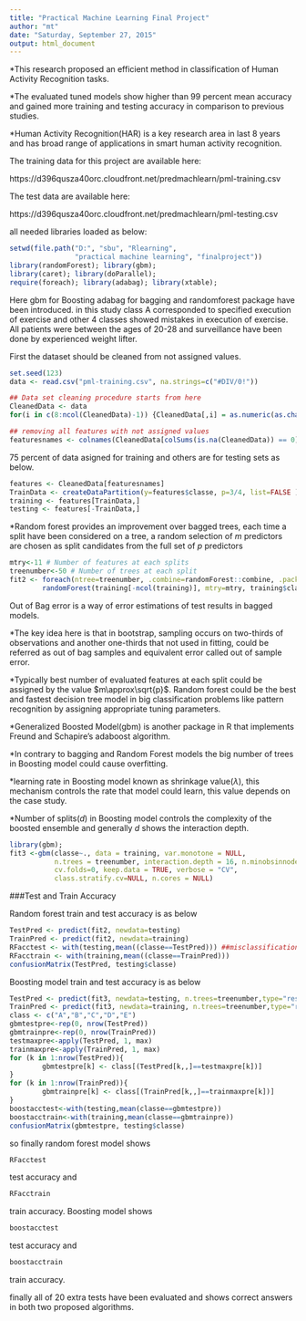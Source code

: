 ```yaml
---
title: "Practical Machine Learning Final Project"
author: "mt"
date: "Saturday, September 27, 2015"
output: html_document
---
```


*This research proposed an efficient method in classification of Human Activity Recognition tasks.

*The evaluated tuned models show higher than 99 percent mean accuracy and gained more training and testing accuracy in comparison to previous studies.

*Human Activity Recognition(HAR) is a key research area in last 8 years and has broad range of applications in smart human activity recognition. 

The training data for this project are available here: 

https://d396qusza40orc.cloudfront.net/predmachlearn/pml-training.csv

The test data are available here: 

https://d396qusza40orc.cloudfront.net/predmachlearn/pml-testing.csv


all needed libraries loaded as below:
```r
setwd(file.path("D:", "sbu", "Rlearning",
                "practical machine learning", "finalproject"))
library(randomForest); library(gbm);
library(caret); library(doParallel); 
require(foreach); library(adabag); library(xtable);
```
Here gbm for Boosting adabag for bagging and randomforest package have been introduced.
in this study class A corresponded to specified execution of exercise and other 4 classes showed mistakes  in execution of exercise. All patients were between the ages of 20-28 and surveillance have been done by experienced weight lifter\cite{james2013introduction}.

First the dataset should be cleaned from not assigned values.
```r
set.seed(123)
data <- read.csv("pml-training.csv", na.strings=c("#DIV/0!"))

## Data set cleaning procedure starts from here
CleanedData <- data
for(i in c(8:ncol(CleanedData)-1)) {CleanedData[,i] = as.numeric(as.character(CleanedData[,i]))}

## removing all features with not assigned values
featuresnames <- colnames(CleanedData[colSums(is.na(CleanedData)) == 0])[-(1:7)]
```

75 percent of data asigned for training and others are for testing sets as below.
```r

features <- CleanedData[featuresnames]
TrainData <- createDataPartition(y=features$classe, p=3/4, list=FALSE )
training <- features[TrainData,]
testing <- features[-TrainData,]

```

*Random forest provides an improvement over bagged trees, each time a split have been considered on a tree, a random selection of $m$ predictors are chosen as split candidates from the full set of $p$ predictors
```r
mtry<-11 # Number of features at each splits
treenumber<-50 # Number of trees at each split
fit2 <- foreach(ntree=treenumber, .combine=randomForest::combine, .packages='randomForest') %dopar%
        randomForest(training[-ncol(training)], mtry=mtry, training$classe, ntree=ntree)
```
Out of Bag error is a way of  error estimations of test results in bagged models. 

*The key idea here is that in bootstrap, sampling occurs on  two-thirds of  observations and another one-thirds that not used in fitting, could be referred as out of bag samples and equivalent error called out of sample error.

*Typically best number of evaluated features at each split could be assigned by the value $m\approx\sqrt{p}$. Random forest could be the best and fastest decision tree model in big classification problems like pattern recognition by assigning appropriate tuning parameters.

*Generalized Boosted Model(gbm) is another package in R that implements Freund and Schapire's adaboost algorithm.

*In contrary to bagging and Random Forest models the big number of trees in Boosting model could cause overfitting.

*learning rate in Boosting model known as shrinkage value($\lambda$), this mechanism controls the rate that model could learn, this value depends on the case study.

*Number of splits($d$) in Boosting model controls the complexity of the boosted ensemble and generally $d$ shows the interaction depth.
```r
library(gbm);
fit3 <-gbm(classe~., data = training, var.monotone = NULL,
           n.trees = treenumber, interaction.depth = 16, n.minobsinnode = 10            ,shrinkage = 0.3, bag.fraction = 0.5, train.fraction = 1.0,
           cv.folds=0, keep.data = TRUE, verbose = "CV",
           class.stratify.cv=NULL, n.cores = NULL)
```
###Test and Train Accuracy

Random forest train and test accuracy is as below
```r
TestPred <- predict(fit2, newdata=testing)
TrainPred <- predict(fit2, newdata=training)
RFacctest <- with(testing,mean((classe==TestPred))) ##misclassification 
RFacctrain <- with(training,mean((classe==TrainPred)))
confusionMatrix(TestPred, testing$classe)
```

Boosting model train and test accuracy is as below
```r
TestPred <- predict(fit3, newdata=testing, n.trees=treenumber,type="response")
TrainPred <- predict(fit3, newdata=training, n.trees=treenumber,type="response")
class <- c("A","B","C","D","E")
gbmtestpre<-rep(0, nrow(TestPred))
gbmtrainpre<-rep(0, nrow(TrainPred))
testmaxpre<-apply(TestPred, 1, max)
trainmaxpre<-apply(TrainPred, 1, max)
for (k in 1:nrow(TestPred)){
        gbmtestpre[k] <- class[(TestPred[k,,]==testmaxpre[k])]
}
for (k in 1:nrow(TrainPred)){
        gbmtrainpre[k] <- class[(TrainPred[k,,]==trainmaxpre[k])]
}
boostacctest<-with(testing,mean(classe==gbmtestpre))
boostacctrain<-with(training,mean(classe==gbmtrainpre))
confusionMatrix(gbmtestpre, testing$classe)
```

so finally random forest model shows 
```r
RFacctest
``` 
test accuracy and 
```r
RFacctrain
```
train accuracy. Boosting model shows  
```r
boostacctest
``` 
test accuracy and 
```r
boostacctrain
```
train accuracy.

finally all of 20 extra tests have been evaluated and shows correct answers in both two proposed algorithms.